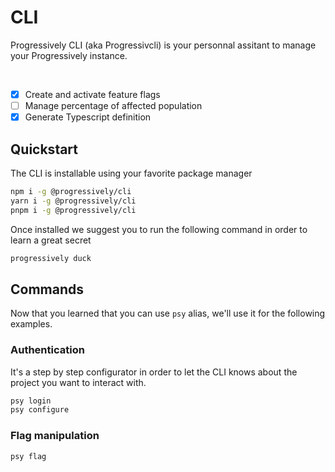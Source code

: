 # CLI

Progressively CLI (aka Progressivcli) is your personnal assitant to manage your Progressively instance.

<br />

- [x] Create and activate feature flags
- [ ] Manage percentage of affected population
- [x] Generate Typescript definition

## Quickstart

The CLI is installable using your favorite package manager

```bash
npm i -g @progressively/cli
yarn i -g @progressively/cli
pnpm i -g @progressively/cli
```

Once installed we suggest you to run the following command in order to learn a great secret

```bash
progressively duck
```

## Commands

Now that you learned that you can use `psy` alias, we'll use it for the following examples.

### Authentication

It's a step by step configurator in order to let the CLI knows about the project you want to interact with.

```bash
psy login
psy configure
```

### Flag manipulation

```bash
psy flag
```
